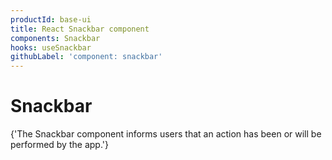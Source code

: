 ```yaml
---
productId: base-ui
title: React Snackbar component
components: Snackbar
hooks: useSnackbar
githubLabel: 'component: snackbar'
---
```


# Snackbar

<Description>
  {'The Snackbar component informs users that an action has been or will be performed by the app.'}
</Description>

<ComponentLinkHeader design={false} />
